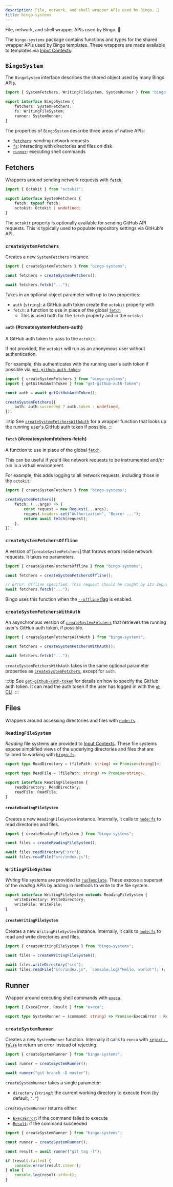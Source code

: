 ```yaml
---
description: File, network, and shell wrapper APIs used by Bingo. 🧰
title: bingo-systems
---
```



File, network, and shell wrapper APIs used by Bingo. 🧰

<PackageManagers type="add" pkg="bingo-systems" />

The `bingo-systems` package contains functions and types for the shared wrapper APIs used by Bingo templates.
These wrappers are made available to templates via [Input Contexts](/build/details/contexts#input-contexts).

## `BingoSystem`

The `BingoSystem` interface describes the shared object used by many Bingo APIs.

```ts
import { SystemFetchers, WritingFileSystem, SystemRunner } from "bingo-systems";

export interface BingoSystem {
	fetchers: SystemFetchers;
	fs: WritingFileSystem;
	runner: SystemRunner;
}
```

The properties of `BingoSystem` describe three areas of native APIs:

- [`fetchers`](#fetchers): sending network requests
- [`fs`](#files): interacting with directories and files on disk
- [`runner`](#runner): executing shell commands

## Fetchers

Wrappers around sending network requests with [`fetch`](https://developer.mozilla.org/en-US/docs/Web/API/Fetch_API).

```ts
import { Octokit } from "octokit";

export interface SystemFetchers {
	fetch: typeof fetch;
	octokit: Octokit | undefined;
}
```

The `octokit` property is optionally available for sending GitHub API requests.
This is typically used to populate repository settings via GitHub's API.

### `createSystemFetchers`

Creates a new `SystemFetchers` instance.

```ts
import { createSystemFetchers } from "bingo-systems";

const fetchers = createSystemFetchers();

await fetchers.fetch("...");
```

Takes in an optional object parameter with up to two properties:

- `auth` (`string`): a GitHub auth token create the `octokit` property with
- `fetch`: a function to use in place of the global [`fetch`](https://developer.mozilla.org/en-US/docs/Web/API/Fetch_API)
  - This is used both for the `fetch` property and in the `octokit`

#### `auth` {#createsystemfetchers-auth}

A GitHub auth token to pass to the `octokit`.

If not provided, the `octokit` will run as an anonymous user without authentication.

For example, this authenticates with the running user's auth token if possible via [`get-github-auth-token`](https://www.npmjs.com/package/get-github-auth-token):

```ts
import { createSystemFetchers } from "bingo-systems";
import { getGitHubAuthToken } from "get-github-auth-token";

const auth = await getGitHubAuthToken();

createSystemFetchers({
	auth: auth.succeeded ? auth.token : undefined,
});
```

:::tip
See [`createSystemFetchersWithAuth`](#createsystemfetcherswithauth) for a wrapper function that looks up the running user's GitHub auth token if possible.
:::

#### `fetch` {#createsystemfetchers-fetch}

A function to use in place of the global [`fetch`](https://developer.mozilla.org/en-US/docs/Web/API/Fetch_API).

This can be useful if you'd like network requests to be instrumented and/or run in a virtual environment.

For example, this adds logging to all network requests, including those in the `octokit`:

```ts
import { createSystemFetchers } from "bingo-systems";

createSystemFetchers({
	fetch: (...args) => {
		const request = new Request(...args);
		request.headers.set("Authorization", "Bearer ...");
		return await fetch(request);
	},
});
```

### `createSystemFetchersOffline`

A version of [`createSystemFetchers`] that throws errors inside network requests.
It takes no parameters.

```ts
import { createSystemFetchersOffline } from "bingo-systems";

const fetchers = createSystemFetchersOffline();

// Error: Offline specified. This request should be caught by its Input.
await fetchers.fetch("...");
```

Bingo uses this function when the [`--offline` flag](/cli#--offline) is enabled.

### `createSystemFetchersWithAuth`

An asynchronous version of [`createSystemFetchers`](#createsystemfetchers) that retrieves the running user's GitHub auth token, if possible.

```ts
import { createSystemFetchersWithAuth } from "bingo-systems";

const fetchers = createSystemFetchersWithAuth();

await fetchers.fetch("...");
```

`createSystemFetchersWithAuth` takes in the same optional parameter properties as [`createSystemFetchers`](#createsystemfetchers), except for `auth`.

:::tip
See [`get-github-auth-token`](https://npmjs.com/package/get-github-auth-token) for details on how to specify the GitHub auth token.
It can read the auth token if the user has logged in with the [`gh` CLI](https://cli.github.com).
:::

## Files

Wrappers around accessing directories and files with [`node:fs`](https://nodejs.org/api/fs.html).

### `ReadingFileSystem`

_Reading_ file systems are provided to [Input Contexts](/build/details/contexts#input-contexts).
These file systems expose simplified views of the underlying directories and files that are tailored to working with [`bingo-fs`](/build/packages/bingo-fs).

```ts
export type ReadDirectory = (filePath: string) => Promise<string[]>;

export type ReadFile = (filePath: string) => Promise<string>;

export interface ReadingFileSystem {
	readDirectory: ReadDirectory;
	readFile: ReadFile;
}
```

#### `createReadingFileSystem`

Creates a new `ReadingFileSystem` instance.
Internally, it calls to [`node:fs`](https://nodejs.org/api/fs.html) to read directories and files.

```ts
import { createReadingFileSystem } from "bingo-systems";

const files = createReadingFileSystem();

await files.readDirectory("src");
await files.readFile("src/index.js");
```

### `WritingFileSystem`

_Writing_ file systems are provided to [`runTemplate`](/build/apis/run-template).
These expose a superset of the _reading_ APIs by adding in methods to write to the file system.

```ts
export interface WritingFileSystem extends ReadingFileSystem {
	writeDirectory: WriteDirectory;
	writeFile: WriteFile;
}
```

#### `createWritingFileSystem`

Creates a new `WritingFileSystem` instance.
Internally, it calls to [`node:fs`](https://nodejs.org/api/fs.html) to read and write directories and files.

```ts
import { createWritingFileSystem } from "bingo-systems";

const files = createWritingFileSystem();

await files.writeDirectory("src");
await files.readFile("src/index.js", `console.log("Hello, world!");`);
```

## Runner

Wrapper around executing shell commands with [`execa`](https://github.com/sindresorhus/execa).

```ts
import { ExecaError, Result } from "execa";

export type SystemRunner = (command: string) => Promise<ExecaError | Result>;
```

### `createSystemRunner`

Creates a new `SystemRunner` function.
Internally it calls to `execa` with [`reject: false`](https://github.com/sindresorhus/execa/blob/main/docs/errors.md#preventing-exceptions) to return an error instead of rejecting.

```ts
import { createSystemRunner } from "bingo-systems";

const runner = createSystemRunner();

await runner("git branch -D master");
```

`createSystemRunner` takes a single parameter:

- `directory` _(`string`)_: the current working directory to execute from (by default, `"."`)

`createSystemRunner` returns either:

- [`ExecaError`](https://github.com/sindresorhus/execa/blob/main/docs/api.md#execaerror): if the command failed to execute
- [`Result`](https://github.com/sindresorhus/execa/blob/main/docs/api.md#result): if the command succeeded

```ts
import { createSystemRunner } from "bingo-systems";

const runner = createSystemRunner();

const result = await runner("git tag -l");

if (result.failed) {
	console.error(result.stderr);
} else {
	console.log(result.stdout);
}
```
